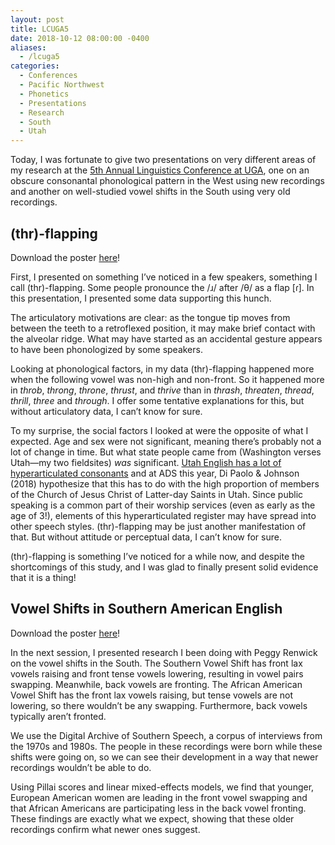 ```yaml
---
layout: post
title: LCUGA5
date: 2018-10-12 08:00:00 -0400
aliases:
  - /lcuga5
categories: 
  - Conferences
  - Pacific Northwest
  - Phonetics
  - Presentations
  - Research
  - South
  - Utah
---
```


Today, I was fortunate to give two presentations on very different areas of my research at the [5th Annual Linguistics Conference at UGA](http://www.linguistics.uga.edu/lcuga-5), one on an obscure consonantal phonological pattern in the West using new recordings and another on well-studied vowel shifts in the South using very old recordings. 

## (thr)-flapping

:::callout-tip
Download the poster [here](/downloads/181012-lcuga5_thr.pdf)!
:::

First, I presented on something I've noticed in a few speakers, something I call (thr)-flapping. Some people pronounce the /ɹ/ after /θ/ as a flap [ɾ]. In this presentation, I presented some data supporting this hunch. 

The articulatory motivations are clear: as the tongue tip moves from between the teeth to a retroflexed position, it may make brief contact with the alveolar ridge. What may have started as an accidental gesture appears to have been phonologized by some speakers. 

Looking at phonological factors, in my data (thr)-flapping happened more when the following vowel was non-high and non-front. So it happened more in *throb*, *throng*, *throne*, *thrust*, and *thrive* than in *thrash*, *threaten*, *thread*, *thrill*, *three* and *through*. I offer some tentative explanations for this, but without articulatory data, I can't know for sure. 

To my surprise, the social factors I looked at were the opposite of what I expected. Age and sex were not significant, meaning there's probably not a lot of change in time. But what state people came from (Washington verses Utah---my two fieldsites) *was* significant. [Utah English has a lot of hyperarticulated consonants](/downloads/180108-ads2018-utah.pdf) and at ADS this year, Di Paolo & Johnson (2018) hypothesize that this has to do with the high proportion of members of the Church of Jesus Christ of Latter-day Saints in Utah. Since public speaking is a common part of their worship services (even as early as the age of 3!), elements of this hyperarticulated register may have spread into other speech styles. (thr)-flapping may be just another manifestation of that. But without attitude or perceptual data, I can't know for sure.

(thr)-flapping is something I've noticed for a while now, and despite the shortcomings of this study, and I was glad to finally present solid evidence that it is a thing!

## Vowel Shifts in Southern American English

:::callout-tip
Download the poster [here](/downloads/181012-lcuga5_dass.pdf)!
:::

In the next session, I presented research I been doing with Peggy Renwick on the vowel shifts in the South. The Southern Vowel Shift has front lax vowels raising and front tense vowels lowering, resulting in vowel pairs swapping. Meanwhile, back vowels are fronting. The African American Vowel Shift has the front lax vowels raising, but tense vowels are not lowering, so there wouldn't be any swapping. Furthermore, back vowels typically aren't fronted.

We use the Digital Archive of Southern Speech, a corpus of interviews from the 1970s and 1980s. The people in these recordings were born while these shifts were going on, so we can see their development in a way that newer recordings wouldn't be able to do.

Using Pillai scores and linear mixed-effects models, we find that younger, European American women are leading in the front vowel swapping and that African Americans are participating less in the back vowel fronting. These findings are exactly what we expect, showing that these older recordings confirm what newer ones suggest.
